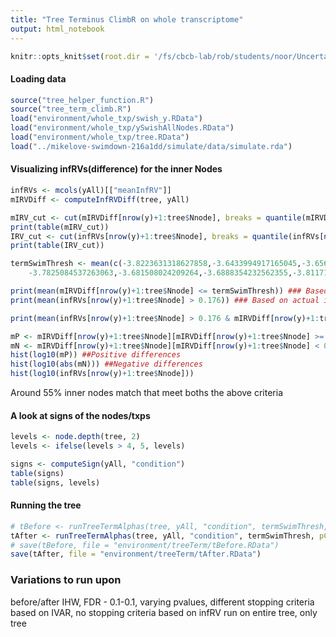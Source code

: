 ```yaml
---
title: "Tree Terminus ClimbR on whole transcriptome"
output: html_notebook
---
```


```r
knitr::opts_knit$set(root.dir = '/fs/cbcb-lab/rob/students/noor/Uncertainity/treeTerminusScripts')
```

#### Loading data
```r
source("tree_helper_function.R")
source("tree_term_climb.R")
load("environment/whole_txp/swish_y.RData")
load("environment/whole_txp/ySwishAllNodes.RData")
load("environment/whole_txp/tree.RData")
load("../mikelove-swimdown-216a1dd/simulate/data/simulate.rda")
```


#### Visualizing infRVs(difference) for the inner Nodes
```r
infRVs <- mcols(yAll)[["meanInfRV"]]
mIRVDiff <- computeInfRVDiff(tree, yAll)

mIRV_cut <- cut(mIRVDiff[nrow(y)+1:tree$Nnode], breaks = quantile(mIRVDiff[nrow(y)+1:tree$Nnode], 0:4/4), include.lowest = T)
print(table(mIRV_cut))
IRV_cut <- cut(infRVs[nrow(y)+1:tree$Nnode], breaks = quantile(infRVs[nrow(y)+1:tree$Nnode], 0:4/4), include.lowest = T)
print(table(IRV_cut))

termSwimThresh <- mean(c(-3.8223631318627858,-3.6433994917165045,-3.6568587953449123,-3.7615266573162742,-3.74218233312281,
    -3.7825084537263063,-3.681508024209264,-3.6888354232562355,-3.811711665323895,-3.7328311655820956,-3.6988339545709255,-3.892522972438748))

print(mean(mIRVDiff[nrow(y)+1:tree$Nnode] <= termSwimThresh)) ### Based on difference
print(mean(infRVs[nrow(y)+1:tree$Nnode] > 0.176)) ### Based on actual inferential variance

print(mean(infRVs[nrow(y)+1:tree$Nnode] > 0.176 & mIRVDiff[nrow(y)+1:tree$Nnode] <= termSwimThresh))

mP <- mIRVDiff[nrow(y)+1:tree$Nnode][mIRVDiff[nrow(y)+1:tree$Nnode] >= 0]
mN <- mIRVDiff[nrow(y)+1:tree$Nnode][mIRVDiff[nrow(y)+1:tree$Nnode] < 0]
hist(log10(mP)) ##Positive differences
hist(log10(abs(mN))) ##Negative differences
hist(log10(infRVs[nrow(y)+1:tree$Nnode]))
```
Around 55% inner nodes match that meet boths the above criteria

#### A look at signs of the nodes/txps
```r
levels <- node.depth(tree, 2)
levels <- ifelse(levels > 4, 5, levels)

signs <- computeSign(yAll, "condition")
table(signs)
table(signs, levels)
```

#### Running the tree
```r
# tBefore <- runTreeTermAlphas(tree, yAll, "condition", termSwimThresh, pCutOff = 0.05, ihwType = c("b"), alphas = c(0.01, 0.05, 0.10), cores = 3)
tAfter <- runTreeTermAlphas(tree, yAll, "condition", termSwimThresh, pCutOff = 0.05, ihwType = c("a"), alphas = c(0.01, 0.05, 0.10), cores = 3)
# save(tBefore, file = "environment/treeTerm/tBefore.RData")
save(tAfter, file = "environment/treeTerm/tAfter.RData")
```


### Variations to run upon
before/after IHW, FDR - 0.1-0.1, varying pvalues, different stopping criteria based on IVAR, no stopping criteria based on infRV
run on entire tree, only tree